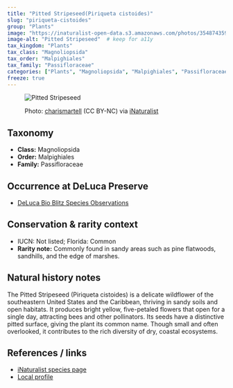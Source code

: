 ```yaml
---
title: "Pitted Stripeseed(Piriqueta cistoides)"
slug: "piriqueta-cistoides"
group: "Plants"
image: "https://inaturalist-open-data.s3.amazonaws.com/photos/354874359/medium.jpg"       # keep for thumbnails
image-alt: "Pitted Stripeseed"  # keep for a11y
tax_kingdom: "Plants"
tax_class: "Magnoliopsida"
tax_order: "Malpighiales"
tax_family: "Passifloraceae"
categories: ["Plants", "Magnoliopsida", "Malpighiales", "Passifloraceae"]   # these drive the chips + filtering
freeze: true
---
```


<figure class="species-figure">

<img src="https://inaturalist-open-data.s3.amazonaws.com/photos/354874359/medium.jpg" alt="Pitted Stripeseed" class="species-photo"/>

<figcaption class="photo-credit">

Photo: <a href="https://www.inaturalist.org/people/charismartell">charismartell</a> (CC BY-NC) via <a href="https://www.inaturalist.org/observations/201071381">iNaturalist</a>

</figcaption>

</figure>

## Taxonomy

-   **Class:** Magnoliopsida
-   **Order:** Malpighiales
-   **Family:** Passifloraceae

## Occurrence at DeLuca Preserve

-   [DeLuca Bio Blitz Species Observations](https://www.inaturalist.org/observations?project_id=191727&subview=table&taxon_id=166910)

## Conservation & rarity context

-   IUCN: Not listed; Florida: Common
-   **Rarity note:** Commonly found in sandy areas such as pine flatwoods, sandhills, and the edge of marshes.

## Natural history notes

The Pitted Stripeseed (Piriqueta cistoides) is a delicate wildflower of the southeastern United States and the Caribbean, thriving in sandy soils and open habitats. It produces bright yellow, five-petaled flowers that open for a single day, attracting bees and other pollinators. Its seeds have a distinctive pitted surface, giving the plant its common name. Though small and often overlooked, it contributes to the rich diversity of dry, coastal ecosystems.

## References / links

-   [iNaturalist species page](https://www.inaturalist.org/taxa/166910-Piriqueta-cistoides)
-   [Local profile](https://www.flawildflowers.org/flower-friday-piriqueta-cistoides/)
